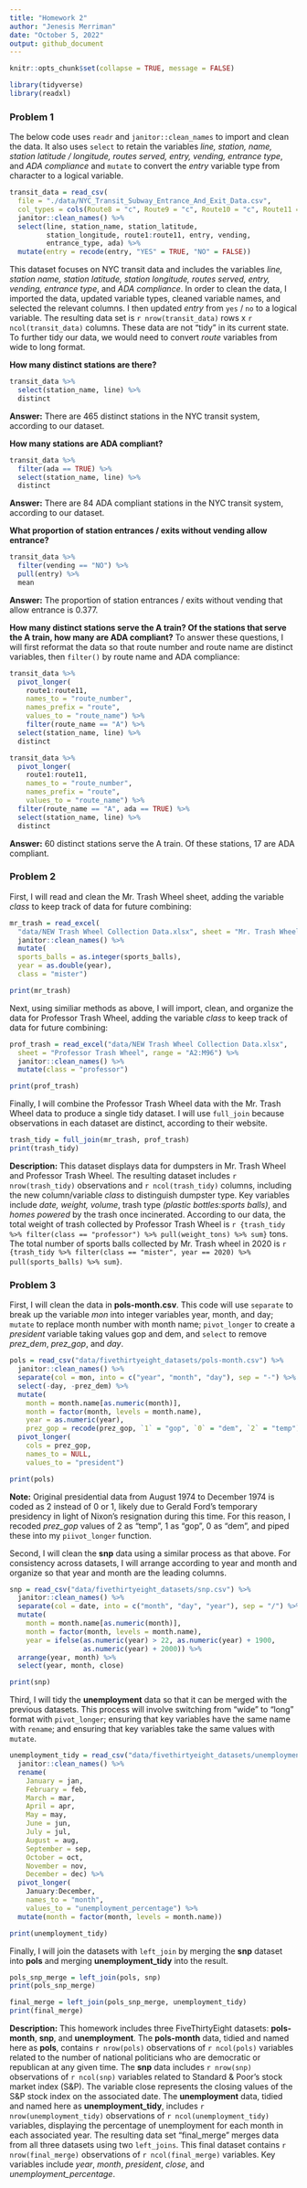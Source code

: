 ```yaml
---
title: "Homework 2"
author: "Jenesis Merriman"
date: "October 5, 2022"
output: github_document
---
```


```r
knitr::opts_chunk$set(collapse = TRUE, message = FALSE)
```

```r
library(tidyverse)
library(readxl)
```

### Problem 1

The below code uses `readr` and `janitor::clean_names` to import and clean the data. It also uses `select` to retain the variables *line, station, name, station latitude / longitude, routes served, entry, vending, entrance type*, and *ADA compliance* and `mutate` to convert the *entry* variable type from character to a logical variable.

```r
transit_data = read_csv(
  file = "./data/NYC_Transit_Subway_Entrance_And_Exit_Data.csv",
  col_types = cols(Route8 = "c", Route9 = "c", Route10 = "c", Route11 = "c")) %>%
  janitor::clean_names() %>%
  select(line, station_name, station_latitude,
         station_longitude, route1:route11, entry, vending,
         entrance_type, ada) %>%
  mutate(entry = recode(entry, "YES" = TRUE, "NO" = FALSE))
```

This dataset focuses on NYC transit data and includes the variables *line, station name, station latitude, station longitude, routes served, entry, vending, entrance type*, and *ADA compliance*. In order to clean the data, I imported the data, updated variable types, cleaned variable names, and selected the relevant columns. I then updated *entry* from `yes` / `no` to a logical variable. The resulting data set is `r nrow(transit_data)` rows x `r ncol(transit_data)` columns. These data are not "tidy" in its current state. To further tidy our data, we would need to convert *route* variables from wide to long format.

**How many distinct stations are there?**

```r
transit_data %>% 
  select(station_name, line) %>% 
  distinct
```
**Answer:** There are 465 distinct stations in the NYC transit system, according to our dataset.

**How many stations are ADA compliant?**

```r
transit_data %>% 
  filter(ada == TRUE) %>% 
  select(station_name, line) %>% 
  distinct
```
**Answer:** There are 84 ADA compliant stations in the NYC transit system, according to our dataset.

**What proportion of station entrances / exits without vending allow entrance?**

```r
transit_data %>% 
  filter(vending == "NO") %>% 
  pull(entry) %>% 
  mean
```
**Answer:** The proportion of station entrances / exits without vending that allow entrance is 0.377.

**How many distinct stations serve the A train? Of the stations that serve the A train, how many are ADA compliant?** To answer these questions, I will first reformat the data so that route number and route name are distinct variables, then `filter()` by route name and ADA compliance:

```r
transit_data %>%
  pivot_longer(
    route1:route11,
    names_to = "route_number", 
    names_prefix = "route",
    values_to = "route_name") %>%
    filter(route_name == "A") %>%
  select(station_name, line) %>% 
  distinct

transit_data %>%
  pivot_longer(
    route1:route11,
    names_to = "route_number", 
    names_prefix = "route",
    values_to = "route_name") %>%
  filter(route_name == "A", ada == TRUE) %>% 
  select(station_name, line) %>% 
  distinct
```
**Answer:** 60 distinct stations serve the A train. Of these stations, 17 are ADA compliant.

### Problem 2

First, I will read and clean the Mr. Trash Wheel sheet, adding the variable *class* to keep track of data for future combining:

```r
mr_trash = read_excel(
  "data/NEW Trash Wheel Collection Data.xlsx", sheet = "Mr. Trash Wheel", range = "A2:N549") %>% 
  janitor::clean_names() %>%
  mutate(
  sports_balls = as.integer(sports_balls),
  year = as.double(year), 
  class = "mister")

print(mr_trash)
```

Next, using similiar methods as above, I will import, clean, and organize the data for Professor Trash Wheel, adding the variable *class* to keep track of data for future combining:

```r
prof_trash = read_excel("data/NEW Trash Wheel Collection Data.xlsx", 
  sheet = "Professor Trash Wheel", range = "A2:M96") %>% 
  janitor::clean_names() %>%
  mutate(class = "professor")

print(prof_trash)
```

Finally, I will combine the Professor Trash Wheel data with the Mr. Trash Wheel data to produce a single tidy dataset. I will use `full_join` because observations in each dataset are distinct, according to their website.

```r
trash_tidy = full_join(mr_trash, prof_trash)
print(trash_tidy)
```

**Description:** This dataset displays data for dumpsters in Mr. Trash Wheel and Professor Trash Wheel. The resulting dataset includes `r nrow(trash_tidy)` observations and `r ncol(trash_tidy)` columns, including the new column/variable *class* to distinguish dumpster type. Key variables include *date, weight, volume*, trash type *(plastic bottles:sports balls)*, and *homes powered* by the trash once incinerated. According to our data, the total weight of trash collected by Professor Trash Wheel is `r {trash_tidy %>% filter(class == "professor") %>% pull(weight_tons) %>% sum}` tons. The total number of sports balls collected by Mr. Trash wheel in 2020 is `r {trash_tidy %>% filter(class == "mister", year == 2020) %>% pull(sports_balls) %>% sum}`.

### Problem 3

First, I will clean the data in **pols-month.csv**. This code will use `separate` to break up the variable *mon* into integer variables year, month, and day; `mutate` to replace month number with month name; `pivot_longer` to create a *president* variable taking values gop and dem, and `select` to remove *prez_dem*, *prez_gop*, and *day*.

```r
pols = read_csv("data/fivethirtyeight_datasets/pols-month.csv") %>%
  janitor::clean_names() %>%
  separate(col = mon, into = c("year", "month", "day"), sep = "-") %>%
  select(-day, -prez_dem) %>%
  mutate(
    month = month.name[as.numeric(month)], 
    month = factor(month, levels = month.name),
    year = as.numeric(year),
    prez_gop = recode(prez_gop, `1` = "gop", `0` = "dem", `2` = "temp")) %>%
  pivot_longer(
    cols = prez_gop,
    names_to = NULL,
    values_to = "president")

print(pols)
```
**Note:** Original presidential data from August 1974 to December 1974 is coded as 2 instead of 0 or 1, likely due to Gerald Ford's temporary presidency in light of Nixon's resignation during this time. For this reason, I recoded *prez_gop* values of 2 as "temp", 1 as "gop", 0 as "dem", and piped these into my `piivot_longer` function.

Second, I will clean the **snp** data using a similar process as that above. For consistency across datasets, I will arrange according to year and month and organize so that year and month are the leading columns.
```r
snp = read_csv("data/fivethirtyeight_datasets/snp.csv") %>%
  janitor::clean_names() %>%
  separate(col = date, into = c("month", "day", "year"), sep = "/") %>%
  mutate(
    month = month.name[as.numeric(month)],
    month = factor(month, levels = month.name), 
    year = ifelse(as.numeric(year) > 22, as.numeric(year) + 1900,
                  as.numeric(year) + 2000)) %>%
  arrange(year, month) %>%
  select(year, month, close)

print(snp)
```
Third, I will tidy the **unemployment** data so that it can be merged with the previous datasets. This process will involve switching from “wide” to “long” format with `pivot_longer`; ensuring that key variables have the same name with `rename`; and ensuring that key variables take the same values with `mutate`.

```r
unemployment_tidy = read_csv("data/fivethirtyeight_datasets/unemployment.csv") %>%
  janitor::clean_names() %>%
  rename(
    January = jan,
    February = feb,
    March = mar,
    April = apr,
    May = may,
    June = jun,
    July = jul,
    August = aug,
    September = sep,
    October = oct,
    November = nov,
    December = dec) %>%
  pivot_longer(
    January:December,
    names_to = "month", 
    values_to = "unemployment_percentage") %>%
  mutate(month = factor(month, levels = month.name))

print(unemployment_tidy)
```

Finally, I will join the datasets with `left_join` by merging the **snp** dataset into **pols** and merging **unemployment_tidy** into the result.

```r
pols_snp_merge = left_join(pols, snp)
print(pols_snp_merge)
```

```r
final_merge = left_join(pols_snp_merge, unemployment_tidy)
print(final_merge)
```

**Description:** This homework includes three FiveThirtyEight datasets: **pols-month**, **snp**, and **unemployment**. The **pols-month** data, tidied and named here as **pols**, contains `r nrow(pols)` observations of `r ncol(pols)` variables related to the number of national politicians who are democratic or republican at any given time. The **snp** data includes `r nrow(snp)` observations of `r ncol(snp)` variables related to Standard & Poor’s stock market index (S&P). The variable close represents the closing values of the S&P stock index on the associated date. The **unemployment** data, tidied and named here as **unemployment_tidy**, includes `r nrow(unemployment_tidy)` observations of `r ncol(unemployment_tidy)` variables, displaying the percentage of unemployment for each month in each associated year. The resulting data set "final_merge" merges data from all three datasets using two `left_joins`. This final dataset contains `r nrow(final_merge)` observations of `r ncol(final_merge)` variables. Key variables include *year*, *month*, *president*, *close*, and *unemployment_percentage*.
